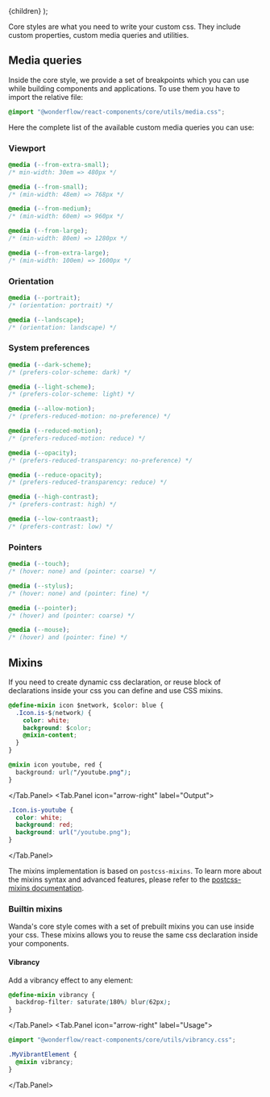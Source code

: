 
  <MdxLayout title="Global styles" description="Global styles on the rescue">
    {children}
  </MdxLayout>
);

Core styles are what you need to write your custom css. They include custom properties, custom media queries and utilities.

## Media queries

Inside the core style, we provide a set of breakpoints which you can use while building components and applications. To use them you have to import the relative file:

```css
@import "@wonderflow/react-components/core/utils/media.css";
```

Here the complete list of the available custom media queries you can use:

### Viewport

```css
@media (--from-extra-small);
/* min-width: 30em => 480px */

@media (--from-small);
/* (min-width: 48em) => 768px */

@media (--from-medium);
/* (min-width: 60em) => 960px */

@media (--from-large);
/* (min-width: 80em) => 1280px */

@media (--from-extra-large);
/* (min-width: 100em) => 1600px */
```

### Orientation

```css
@media (--portrait);
/* (orientation: portrait) */

@media (--landscape);
/* (orientation: landscape) */
```

### System preferences

```css
@media (--dark-scheme);
/* (prefers-color-scheme: dark) */

@media (--light-scheme);
/* (prefers-color-scheme: light) */

@media (--allow-motion);
/* (prefers-reduced-motion: no-preference) */

@media (--reduced-motion);
/* (prefers-reduced-motion: reduce) */

@media (--opacity);
/* (prefers-reduced-transparency: no-preference) */

@media (--reduce-opacity);
/* (prefers-reduced-transparency: reduce) */

@media (--high-contrast);
/* (prefers-contrast: high) */

@media (--low-contraast);
/* (prefers-contrast: low) */
```

### Pointers

```css
@media (--touch);
/* (hover: none) and (pointer: coarse) */

@media (--stylus);
/* (hover: none) and (pointer: fine) */

@media (--pointer);
/* (hover) and (pointer: coarse) */

@media (--mouse);
/* (hover) and (pointer: fine) */
```

## Mixins

If you need to create dynamic css declaration, or reuse block of declarations inside your css you can define and use CSS mixins.

<Tab>
  <Tab.Panel icon="layer-group" label="Source">

```css hideCopy
@define-mixin icon $network, $color: blue {
  .Icon.is-$(network) {
    color: white;
    background: $color;
    @mixin-content;
  }
}

@mixin icon youtube, red {
  background: url("/youtube.png");
}
```

  </Tab.Panel>
  <Tab.Panel icon="arrow-right" label="Output">

```css hideCopy
.Icon.is-youtube {
  color: white;
  background: red;
  background: url("/youtube.png");
}
```

  </Tab.Panel>
</Tab>

The mixins implementation is based on `postcss-mixins`. To learn more about the mixins syntax and advanced features, please refer to the [postcss-mixins documentation](https://github.com/postcss/postcss-mixins).

### Builtin mixins

Wanda's core style comes with a set of prebuilt mixins you can use inside your css. These mixins allows you to reuse the same css declaration inside your components.

#### Vibrancy

Add a vibrancy effect to any element:

<Tab>
  <Tab.Panel icon="layer-group" label="List">

```css hideCopy
@define-mixin vibrancy {
  backdrop-filter: saturate(180%) blur(62px);
}
```

  </Tab.Panel>
  <Tab.Panel icon="arrow-right" label="Usage">

```css hideCopy
@import "@wonderflow/react-components/core/utils/vibrancy.css";

.MyVibrantElement {
  @mixin vibrancy;
}
```

  </Tab.Panel>
</Tab>
